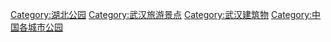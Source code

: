 [[Category:湖北公园|Category:湖北公园]] 
[[Category:武汉旅游景点|Category:武汉旅游景点]]
[[Category:武汉建筑物|Category:武汉建筑物]]
[[Category:中国各城市公园|Category:中国各城市公园]]